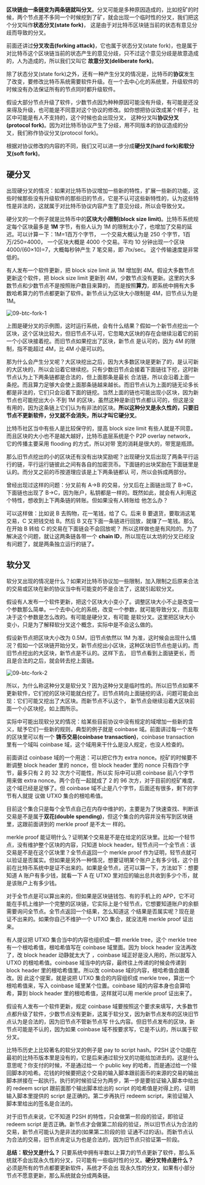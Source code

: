 
**区块链由一条链变为两条链就叫分叉**。分叉可能是多种原因造成的，比如挖矿的时候，两个节点差不多同一个时候挖到了矿，就会出现一个临时性的分叉，我们把这个分叉叫作**状态分叉(state fork)**，
这是由于对比特币区块链当前的状态有意见分歧而导致的分叉。

前面还讲过**分叉攻击(forking attack)**，它也属于状态分叉(state fork)，也是属于对比特币这个区块链当前的状态产生的意见分歧，只不过这个意见分歧是故意造成的，人为造成的，所以我们又叫它
**故意分叉(deliberate fork)**。

除了状态分叉(state fork)之外，还有一种产生分叉的情况是，比特币的**协议**发生了改变，要修改比特币系统需要软件升级。在一个去中心化的系统里，升级软件的时候没有办法保证所有的节点同时都升级软件。

假设大部分节点升级了软件，少数节点因为种种原因可能没有升级，有可能是还没来得及升级，也可能是不同意对这个协议的修改。如你想把协议改成某个样子，社区中可能是有人不支持的，这个时候也会出现分叉，
这种分叉叫**协议分叉(protocol fork)**。因为对比特币协议产生了分歧，用不同版本的协议造成的分叉，我们称作协议分叉(protocol fork)。

根据对协议修改的内容的不同，我们又可以进一步分成**硬分叉(hard fork)**和**软分叉(soft fork)**。

## 硬分叉

出现硬分叉的情况：如果对比特币协议增加一些新的特性，扩展一些新的功能，这些时候那些没有升级软件的那些旧的节点，它是不认可这些新特性的，认为这些特性是非法的，这就属于对比特币协议内容产生了意见分歧，所以会导致分叉。

硬分叉的一个例子就是比特币中的**区块大小限制(block size limit)**。比特币系统规定每个区块最多是 **1M** 字节，有些人认为 1M 的限制太小了，也增加了交易的延迟。可以计算一下：1M=1百万个字节，
一个交易大概认为是 250 个字节，1百万/250=4000， 一个区块大概是 4000 个交易。平均 10 分钟出现一个区块 4000/(60×10)=7，大概每秒钟产生 7 笔交易，即 7tx/sec。 这个传输速度是非常低的。

有人发布一个软件更新，把 block size limit 从 1M 增加到 4M。假设大多数节点更新这个软件，把 block size limit 更新到 4M，少数节点没有更新。这里的大多数节点和少数节点不是按照账户数目来算的，
而是按照**算力**，即系统中拥有大多数哈希算力的节点都更新了软件。新节点认为区块大小限制是 4M，旧节点认为是 1M。

<Image src="/xiaozhen/09-btc-fork-1.png" alt="09-btc-fork-1" width={720} height={720} />

上图是硬分叉的示例图，这时运行系统，会有什么结果？假如一个新节点挖出一个区块，这个区块比较大，但旧节点不认可，它忽略大区块的存在会继续沿着它的前一个小区块接着挖。而旧节点如果挖出了区块，新节点
是认可的，因为 4M 的限制，指不能超过 4M，比 4M 小是可以的。

那为什么会产生分叉呢？大区块挖出之后，因为大多数区块是更新了的，是认可新的大区块的，所以会沿着它继续挖。只有少数旧节点会接着下面链往下挖，这时新节点认为上下两条链都是合法的，但上面那条是最长
合法链，所以会沿着上面一条挖。而且算力足够大会使上面那条链越来越长。而旧节点认为上面的链无论多长都是非法的，它们只会沿着下面的链挖。当然上面的链也可能出现小区块，因为新节点也可能挖出大小
不到 1M 的区块，虽然这种是新旧节点都认可的，但这是没有用的，因为这条链上它们认为有非法的区块。**所以这种分叉是永久性的，只要旧节点不更新软件，分叉就不会消失，所以才叫它硬分叉**。

比特币社区当中有些人是比较保守的，提高 block size limit 有些人就是不同意。而且区块的大小也不是越大越好，比特币底层系统是个 P2P overlay network，它的传播主要采用 flooding 的方式，所以对带
宽的消耗是很大的，带宽是瓶颈。

那么旧节点挖出的小的区块还有没有出块奖励呢？出现硬分叉后出现了两条平行运行的链，平行运行链彼此之间有各自的加密货币。下面链的出块奖励在下面链里是认的。而分叉之前的币按道理应该是上下两条链都认
可，所以会拆成两部分。

曾经出现过这样的问题：分叉前有 A→B 的交易，分叉后在上面链出现了 B→C，下面链也出现了 B→C，因为账户，私钥都是一样的。既然如此，就会有人利用这个特性，想收到上下两条链的转账。但如果没有人转账给
他怎么办？

可以这样做：比如说 B 去购物，花一笔钱，给了 C。后来 B 要退货，要取消这笔交易，C 又把钱交给 B。然后 B 又在下面一条链进行回放，就赚了一笔钱。那么在开始 B 转给 C 的交易在下面链会不会回放呢？
所以这样做也是有风险的。为了解决这个问题，就让这两条链各带一个 **chain ID**，所以现在以太坊的分叉已经没有问题了，就是两条独立运行的链了。

## 软分叉

软分叉出现的情况是什么？如果对比特币协议加一些限制，加入限制之后原来合法的交易或区块在新的协议当中有可能变的不是合法了，这就引起软分叉。

假设有人发布一个软件更新，把这个区块大小变小了。调整区块大小不止是改变一个参数那么简单。一个去中心化的系统，改变一个参数，就可能导致分叉，而且取决于这个参数是怎么改的。有可能是硬分叉，有可能
是软分叉。这里把区块大小变小，只是为了解释软分叉这个概念，实际中是不会这么做的。

假设新节点把区块大小改为 0.5M，旧节点依然以 1M 为准，这时候会出现什么情况？假如一个区块链开始分叉，新节点挖出小区块，这种区块旧节点也是认的。而旧节点挖出的大区块，新节点是不认的。这样下去，
旧节点看到上面链更长，而且是合法的之后，就会转去挖上面链。

<Image src="/xiaozhen/09-btc-fork-2.png" alt="09-btc-fork-2" width={720} height={720} />

所以，为什么称这种分叉是软分叉？因为这种分叉是临时性的。所以旧节点如果不更新软件，它们挖的区块可能就白挖了。旧节点转向上面链挖的话，问题可能会出现：它们可能又挖出了大区块。而新节点不认这个，
新节点会继续沿着大区块前面一个小区块挖，如上图所示。

实际中可能出现软分叉的情况：给某些目前协议中没有规定的域增加一些新的含义，赋予它们一些新的规则，典型的例子就是 coinbase 域。前面讲过每一个发布的区块里可以有一个
**铸币交易(coinbase transaction)**，coinbase transaction 里有一个域叫 coinbase 域，这个域用来干什么是没人规定，也没人检查的。

前面讲过 coinbase 域的一个用途：可以把它作为 extra nonce。挖矿的时候要不断调整 block header 里的 nonce，但 block header 里的 nonce 只有四个字节，最多只有 2 的 32 次方个可能性，所以实
际中可以把 coinbase 前八个字节用来做 extra nonce。两个合在一起就成了 2 的 96 次方，对于目前的挖矿难度，这个域已经是足够了。但 coinbase 域不止是八个字节，后面还有很多，剩下的字节有人就提
议做 UTXO 集合的根哈希值。

目前这个集合只是每个全节点自己在内存中维护的，主要是为了快速查找、判断该交易是不是属于**双花(double spending)**，但这个集合的内容并没有写到区块链里，这跟前面讲到的 merkle proof 是不太一
样的。

merkle proof 能证明什么？证明某个交易是不是在给定的区块里。比如一个轻节点，没有维护整个区块的内容，只知道 block header。轻节点问一个全节点：该交易是不是在这个区块里？全节点返回一个
 merkle proof 作为证明，轻节点就可以验证是否属实。但如果是另外一种情况，想要证明某个账户上有多少钱，这个目前在比特币系统中是证不出来的。如果是全节点，还可以算一下，方法如下：想要知道 A 
 账户有多少钱，就看一下 A 在 UTXO 里对应的输出总共收到多少个币，就是该账户上有多少钱。

对于全节点是可以算出来的，但如果是区块链钱包、有的手机上的 APP，它不可能在手机上维护一个完整的区块链，它实际上是个轻节点，它想要知道账户的余额需要询问全节点。全节点返回一个结果，怎么知道这
个结果是否属实呢？现在是证不出来的。如果你自己不维护一个 UTXO 集合，就没法用 merkle proof 证出来。

有人提议把 UTXO 集合当中的内容也组织成一颗 merkle tree，这个 merkle tree 有一个根哈希值，根哈希值写在 coinbase 域里面。因为 block header 没法再改了，改 block header 动静就太大了
，coinbase 域正好是没人用的，所以就写入 UTXO 的根哈希值。coinbase 域当中的内容，最终往上传递的时候会传递到 block header 里的根哈希值里。所以改 coinbase 域的内容，根哈希值会跟着改。因
此这个提案，就是说把 UTXO 集合的内容组织成 merkle tree，算出一个根哈希值来，写入 coinbase 域里某个位置。coinbase 域的内容本身也会算哈希，算到 block header 里的根哈希值，这样就可以用 
merkle proof 证出来了。

假设有人发布一个软件更新，规定 coinbase 域要按照这个要求来填写，大多数节点都升级了软件，少数节点没有更新，这属于软分叉，因为新节点发布的区块旧节点认为是合法的，因为旧节点不管新节点写
什么内容。但旧节点发布的区块，新节点可能是不认的，因为如果 coinbase 域不按要求写，它是不认的，所以属于软分叉。

比特币历史上比较著名的软分叉的例子是 pay to script hash。P2SH 这个功能在最初的比特币版本里是没有的，它是后来通过软分叉的功能给加进去的。这是什么意思呢？你支付的时候，不是通过给一
个 public key 的哈希，而是通过给一个赎回脚本的哈希。花钱的时候要把这个交易的输入脚本跟前面币的来源的交易的输出脚本拼接在一起执行。执行的时候验证分为两步，第一步是要验证输入脚本中给出
的 redeem script 跟前面那个输出脚本给出的 script 的哈希值是对得上的，证明输入脚本里提供的 script 是正确的。第二步再执行 redeem script，来验证输入脚本里给出的签名是合法的。

对于旧节点来说，它不知道 P2SH 的特性，只会做第一阶段的验证，即验证 redeem script 是否正确。新节点才会做第二阶段的验证，所以旧节点认为合法的交易，新节点可能认为是非法的(如果第二阶段的验
证通不过的话)。而新节点认为合法的交易，旧节点肯定认为也是合法的，因为旧节点只验证第一阶段。

**总结：软分叉是什么？** 只要系统中拥有半数以上算力的节点更新了软件，那么系统就不会出现永久性的分叉，只可能有一些临时性的分叉。**硬分叉特点是什么？** 必须是所有的节点都要更新软件，系统才不会出
现永久性的分叉，如果有小部分节点不愿意更新，那么系统就会分成两条链。